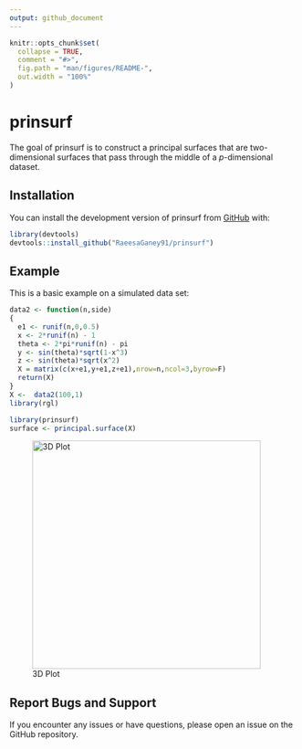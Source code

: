 ```yaml
---
output: github_document
---
```


<!-- README.md is generated from README.Rmd. Please edit that file -->

```r
knitr::opts_chunk$set(
  collapse = TRUE,
  comment = "#>",
  fig.path = "man/figures/README-",
  out.width = "100%"
)
```

# prinsurf

<!-- badges: start -->
<!-- badges: end -->

The goal of prinsurf is to construct a principal surfaces that are two-dimensional surfaces that pass through the middle of a $p$-dimensional dataset. 

## Installation

You can install the development version of prinsurf from [GitHub](https://github.com/) with:

``` r
library(devtools)
devtools::install_github("RaeesaGaney91/prinsurf")
```

## Example

This is a basic example on a simulated data set:

```r
data2 <- function(n,side)
{
  e1 <- runif(n,0,0.5)
  x <- 2*runif(n) - 1
  theta <- 2*pi*runif(n) - pi
  y <- sin(theta)*sqrt(1-x^3)
  z <- sin(theta)*sqrt(x^2)
  X = matrix(c(x+e1,y+e1,z+e1),nrow=n,ncol=3,byrow=F)
  return(X)
}
X <-  data2(100,1)
library(rgl)
```


```r
library(prinsurf)
surface <- principal.surface(X)
```

![3D Plot](3d_plot.png){ width=400 }


## Report Bugs and Support
If you encounter any issues or have questions,
please open an issue on the GitHub repository.

